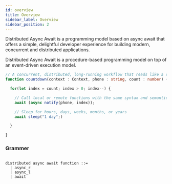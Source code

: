 ```yaml
---
id: overview
title: Overview
sidebar_label: Overview
sidebar_position: 2
---
```



Distributed Async Await is a programming model based on async await that offers a simple, delightful developer experience for building modern, concurrent and distributed applications.

Distributed Async Await is a procedure-based programming model on top of an event-driven execution model.

```typescript
// A concurrent, distributed, long-running workflow that reads like a simple loop
function countdown(context : Context, phone : string, count : number) {

  for(let index = count; index > 0; index--) {

    // Call local or remote functions with the same syntax and semantics
    await (async notify(phone, index));

    // Sleep for hours, days, weeks, months, or years
    await sleep("1 day";)

  }

}
```

### Grammer

```

distributed async await function ::=
  | async_r
  | async_l
  | await

```